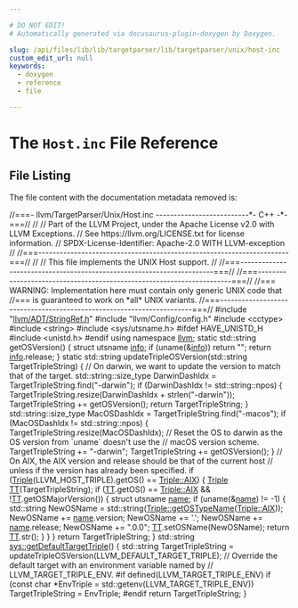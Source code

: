 ```yaml
---

# DO NOT EDIT!
# Automatically generated via docusaurus-plugin-doxygen by Doxygen.

slug: /api/files/lib/lib/targetparser/lib/targetparser/unix/host-inc
custom_edit_url: null
keywords:
  - doxygen
  - reference
  - file

---
```





# The `Host.inc` File Reference

<DoxygenPage pluginConfig={pluginConfig}>




## File Listing

The file content with the documentation metadata removed is:

<ProgramListing>

<Link id="l00001" /><CodeLine lineNumber="1"><span class="doxyHighlightComment">//===- llvm/TargetParser/Unix/Host.inc --------------------------&#42;- C++ -&#42;-===//</span></CodeLine>
<Link id="l00002" /><CodeLine lineNumber="2"><span class="doxyHighlightComment">//</span></CodeLine>
<Link id="l00003" /><CodeLine lineNumber="3"><span class="doxyHighlightComment">// Part of the LLVM Project, under the Apache License v2.0 with LLVM Exceptions.</span></CodeLine>
<Link id="l00004" /><CodeLine lineNumber="4"><span class="doxyHighlightComment">// See https://llvm.org/LICENSE.txt for license information.</span></CodeLine>
<Link id="l00005" /><CodeLine lineNumber="5"><span class="doxyHighlightComment">// SPDX-License-Identifier: Apache-2.0 WITH LLVM-exception</span></CodeLine>
<Link id="l00006" /><CodeLine lineNumber="6"><span class="doxyHighlightComment">//</span></CodeLine>
<Link id="l00007" /><CodeLine lineNumber="7"><span class="doxyHighlightComment">//===----------------------------------------------------------------------===//</span></CodeLine>
<Link id="l00008" /><CodeLine lineNumber="8"><span class="doxyHighlightComment">//</span></CodeLine>
<Link id="l00009" /><CodeLine lineNumber="9"><span class="doxyHighlightComment">// This file implements the UNIX Host support.</span></CodeLine>
<Link id="l00010" /><CodeLine lineNumber="10"><span class="doxyHighlightComment">//</span></CodeLine>
<Link id="l00011" /><CodeLine lineNumber="11"><span class="doxyHighlightComment">//===----------------------------------------------------------------------===//</span></CodeLine>
<Link id="l00012" /><CodeLine lineNumber="12"></CodeLine>
<Link id="l00013" /><CodeLine lineNumber="13"><span class="doxyHighlightComment">//===----------------------------------------------------------------------===//</span></CodeLine>
<Link id="l00014" /><CodeLine lineNumber="14"><span class="doxyHighlightComment">//=== WARNING: Implementation here must contain only generic UNIX code that</span></CodeLine>
<Link id="l00015" /><CodeLine lineNumber="15"><span class="doxyHighlightComment">//===          is guaranteed to work on &#42;all&#42; UNIX variants.</span></CodeLine>
<Link id="l00016" /><CodeLine lineNumber="16"><span class="doxyHighlightComment">//===----------------------------------------------------------------------===//</span></CodeLine>
<Link id="l00017" /><CodeLine lineNumber="17"></CodeLine>
<Link id="l00018" /><CodeLine lineNumber="18"><span class="doxyHighlightPreprocessor">#include &quot;<a href="/docs/api/files/include/include/llvm/include/llvm/adt/stringref-h">llvm/ADT/StringRef.h</a>&quot;</span></CodeLine>
<Link id="l00019" /><CodeLine lineNumber="19"><span class="doxyHighlightPreprocessor">#include &quot;llvm/Config/config.h&quot;</span></CodeLine>
<Link id="l00020" /><CodeLine lineNumber="20"><span class="doxyHighlightPreprocessor">#include &lt;cctype&gt;</span></CodeLine>
<Link id="l00021" /><CodeLine lineNumber="21"><span class="doxyHighlightPreprocessor">#include &lt;string&gt;</span></CodeLine>
<Link id="l00022" /><CodeLine lineNumber="22"><span class="doxyHighlightPreprocessor">#include &lt;sys/utsname.h&gt;</span></CodeLine>
<Link id="l00023" /><CodeLine lineNumber="23"></CodeLine>
<Link id="l00024" /><CodeLine lineNumber="24"><span class="doxyHighlightPreprocessor">#ifdef HAVE&#95;UNISTD&#95;H</span></CodeLine>
<Link id="l00025" /><CodeLine lineNumber="25"><span class="doxyHighlightPreprocessor">#include &lt;unistd.h&gt;</span></CodeLine>
<Link id="l00026" /><CodeLine lineNumber="26"><span class="doxyHighlightPreprocessor">#endif</span></CodeLine>
<Link id="l00027" /><CodeLine lineNumber="27"></CodeLine>
<Link id="l00028" /><CodeLine lineNumber="28"><span class="doxyHighlightKeyword">using namespace </span><span class="doxyHighlight"><a href="/docs/api/namespaces/llvm">llvm</a>;</span></CodeLine>
<Link id="l00029" /><CodeLine lineNumber="29"></CodeLine>
<Link id="l00030" /><CodeLine lineNumber="30"><span class="doxyHighlightKeyword">static</span><span class="doxyHighlight"> std::string getOSVersion() &#123;</span></CodeLine>
<Link id="l00031" /><CodeLine lineNumber="31"><span class="doxyHighlight">  </span><span class="doxyHighlightKeyword">struct </span><span class="doxyHighlight">utsname <a href="/docs/api/files/lib/lib/analysis/lazyvalueinfo-cpp/#ad7f64bcc544dcefb2e068282af1c549d">info</a>;</span></CodeLine>
<Link id="l00032" /><CodeLine lineNumber="32"></CodeLine>
<Link id="l00033" /><CodeLine lineNumber="33"><span class="doxyHighlight">  </span><span class="doxyHighlightKeywordFlow">if</span><span class="doxyHighlight"> (uname(&amp;<a href="/docs/api/files/lib/lib/analysis/lazyvalueinfo-cpp/#ad7f64bcc544dcefb2e068282af1c549d">info</a>))</span></CodeLine>
<Link id="l00034" /><CodeLine lineNumber="34"><span class="doxyHighlight">    </span><span class="doxyHighlightKeywordFlow">return</span><span class="doxyHighlight"> </span><span class="doxyHighlightStringLiteral">&quot;&quot;</span><span class="doxyHighlight">;</span></CodeLine>
<Link id="l00035" /><CodeLine lineNumber="35"></CodeLine>
<Link id="l00036" /><CodeLine lineNumber="36"><span class="doxyHighlight">  </span><span class="doxyHighlightKeywordFlow">return</span><span class="doxyHighlight"> <a href="/docs/api/files/lib/lib/analysis/lazyvalueinfo-cpp/#ad7f64bcc544dcefb2e068282af1c549d">info</a>.release;</span></CodeLine>
<Link id="l00037" /><CodeLine lineNumber="37"><span class="doxyHighlight">&#125;</span></CodeLine>
<Link id="l00038" /><CodeLine lineNumber="38"></CodeLine>
<Link id="l00039" /><CodeLine lineNumber="39"><span class="doxyHighlightKeyword">static</span><span class="doxyHighlight"> std::string updateTripleOSVersion(std::string TargetTripleString) &#123;</span></CodeLine>
<Link id="l00040" /><CodeLine lineNumber="40"><span class="doxyHighlight">  </span><span class="doxyHighlightComment">// On darwin, we want to update the version to match that of the target.</span></CodeLine>
<Link id="l00041" /><CodeLine lineNumber="41"><span class="doxyHighlight">  std::string::size&#95;type DarwinDashIdx = TargetTripleString.find(</span><span class="doxyHighlightStringLiteral">&quot;-darwin&quot;</span><span class="doxyHighlight">);</span></CodeLine>
<Link id="l00042" /><CodeLine lineNumber="42"><span class="doxyHighlight">  </span><span class="doxyHighlightKeywordFlow">if</span><span class="doxyHighlight"> (DarwinDashIdx != std::string::npos) &#123;</span></CodeLine>
<Link id="l00043" /><CodeLine lineNumber="43"><span class="doxyHighlight">    TargetTripleString.resize(DarwinDashIdx + strlen(</span><span class="doxyHighlightStringLiteral">&quot;-darwin&quot;</span><span class="doxyHighlight">));</span></CodeLine>
<Link id="l00044" /><CodeLine lineNumber="44"><span class="doxyHighlight">    TargetTripleString += getOSVersion();</span></CodeLine>
<Link id="l00045" /><CodeLine lineNumber="45"><span class="doxyHighlight">    </span><span class="doxyHighlightKeywordFlow">return</span><span class="doxyHighlight"> TargetTripleString;</span></CodeLine>
<Link id="l00046" /><CodeLine lineNumber="46"><span class="doxyHighlight">  &#125;</span></CodeLine>
<Link id="l00047" /><CodeLine lineNumber="47"><span class="doxyHighlight">  std::string::size&#95;type MacOSDashIdx = TargetTripleString.find(</span><span class="doxyHighlightStringLiteral">&quot;-macos&quot;</span><span class="doxyHighlight">);</span></CodeLine>
<Link id="l00048" /><CodeLine lineNumber="48"><span class="doxyHighlight">  </span><span class="doxyHighlightKeywordFlow">if</span><span class="doxyHighlight"> (MacOSDashIdx != std::string::npos) &#123;</span></CodeLine>
<Link id="l00049" /><CodeLine lineNumber="49"><span class="doxyHighlight">    TargetTripleString.resize(MacOSDashIdx);</span></CodeLine>
<Link id="l00050" /><CodeLine lineNumber="50"><span class="doxyHighlight">    </span><span class="doxyHighlightComment">// Reset the OS to darwin as the OS version from &#96;uname&#96; doesn&#39;t use the</span></CodeLine>
<Link id="l00051" /><CodeLine lineNumber="51"><span class="doxyHighlight">    </span><span class="doxyHighlightComment">// macOS version scheme.</span></CodeLine>
<Link id="l00052" /><CodeLine lineNumber="52"><span class="doxyHighlight">    TargetTripleString += </span><span class="doxyHighlightStringLiteral">&quot;-darwin&quot;</span><span class="doxyHighlight">;</span></CodeLine>
<Link id="l00053" /><CodeLine lineNumber="53"><span class="doxyHighlight">    TargetTripleString += getOSVersion();</span></CodeLine>
<Link id="l00054" /><CodeLine lineNumber="54"><span class="doxyHighlight">  &#125;</span></CodeLine>
<Link id="l00055" /><CodeLine lineNumber="55"><span class="doxyHighlight">  </span><span class="doxyHighlightComment">// On AIX, the AIX version and release should be that of the current host</span></CodeLine>
<Link id="l00056" /><CodeLine lineNumber="56"><span class="doxyHighlight">  </span><span class="doxyHighlightComment">// unless if the version has already been specified.</span></CodeLine>
<Link id="l00057" /><CodeLine lineNumber="57"><span class="doxyHighlight">  </span><span class="doxyHighlightKeywordFlow">if</span><span class="doxyHighlight"> (<a href="/docs/api/classes/llvm/triple">Triple</a>(LLVM&#95;HOST&#95;TRIPLE).getOS() == <a href="/docs/api/classes/llvm/triple/#a3cfefc755ab656000934f91193afb1cda55c9e8cff2a0eab89d1b234d419ee93f">Triple::AIX</a>) &#123;</span></CodeLine>
<Link id="l00058" /><CodeLine lineNumber="58"><span class="doxyHighlight">    <a href="/docs/api/classes/llvm/triple">Triple</a> <a href="/docs/api/namespaces/llvm/arm/#a5667e0461a51d2c4887056c3f684c341adf1f3edb9115acb0a1e04209b7a9937b">TT</a>(TargetTripleString);</span></CodeLine>
<Link id="l00059" /><CodeLine lineNumber="59"><span class="doxyHighlight">    </span><span class="doxyHighlightKeywordFlow">if</span><span class="doxyHighlight"> (<a href="/docs/api/namespaces/llvm/arm/#a5667e0461a51d2c4887056c3f684c341adf1f3edb9115acb0a1e04209b7a9937b">TT</a>.getOS() == <a href="/docs/api/classes/llvm/triple/#a3cfefc755ab656000934f91193afb1cda55c9e8cff2a0eab89d1b234d419ee93f">Triple::AIX</a> &amp;&amp; !<a href="/docs/api/namespaces/llvm/arm/#a5667e0461a51d2c4887056c3f684c341adf1f3edb9115acb0a1e04209b7a9937b">TT</a>.getOSMajorVersion()) &#123;</span></CodeLine>
<Link id="l00060" /><CodeLine lineNumber="60"><span class="doxyHighlight">      </span><span class="doxyHighlightKeyword">struct </span><span class="doxyHighlight">utsname <a href="/docs/api/files/lib/lib/target/lib/target/aarch64/smeabipass-cpp/#a8f8f80d37794cde9472343e4487ba3eb">name</a>;</span></CodeLine>
<Link id="l00061" /><CodeLine lineNumber="61"><span class="doxyHighlight">      </span><span class="doxyHighlightKeywordFlow">if</span><span class="doxyHighlight"> (uname(&amp;<a href="/docs/api/files/lib/lib/target/lib/target/aarch64/smeabipass-cpp/#a8f8f80d37794cde9472343e4487ba3eb">name</a>) != -1) &#123;</span></CodeLine>
<Link id="l00062" /><CodeLine lineNumber="62"><span class="doxyHighlight">        std::string NewOSName = std::string(<a href="/docs/api/classes/llvm/triple/#a8192d4072e4aaba803248250d1faf61c">Triple::getOSTypeName</a>(<a href="/docs/api/classes/llvm/triple/#a3cfefc755ab656000934f91193afb1cda55c9e8cff2a0eab89d1b234d419ee93f">Triple::AIX</a>));</span></CodeLine>
<Link id="l00063" /><CodeLine lineNumber="63"><span class="doxyHighlight">        NewOSName += <a href="/docs/api/files/lib/lib/target/lib/target/aarch64/smeabipass-cpp/#a8f8f80d37794cde9472343e4487ba3eb">name</a>.version;</span></CodeLine>
<Link id="l00064" /><CodeLine lineNumber="64"><span class="doxyHighlight">        NewOSName += </span><span class="doxyHighlightCharLiteral">&#39;.&#39;</span><span class="doxyHighlight">;</span></CodeLine>
<Link id="l00065" /><CodeLine lineNumber="65"><span class="doxyHighlight">        NewOSName += <a href="/docs/api/files/lib/lib/target/lib/target/aarch64/smeabipass-cpp/#a8f8f80d37794cde9472343e4487ba3eb">name</a>.release;</span></CodeLine>
<Link id="l00066" /><CodeLine lineNumber="66"><span class="doxyHighlight">        NewOSName += </span><span class="doxyHighlightStringLiteral">&quot;.0.0&quot;</span><span class="doxyHighlight">;</span></CodeLine>
<Link id="l00067" /><CodeLine lineNumber="67"><span class="doxyHighlight">        <a href="/docs/api/namespaces/llvm/arm/#a5667e0461a51d2c4887056c3f684c341adf1f3edb9115acb0a1e04209b7a9937b">TT</a>.setOSName(NewOSName);</span></CodeLine>
<Link id="l00068" /><CodeLine lineNumber="68"><span class="doxyHighlight">        </span><span class="doxyHighlightKeywordFlow">return</span><span class="doxyHighlight"> <a href="/docs/api/namespaces/llvm/arm/#a5667e0461a51d2c4887056c3f684c341adf1f3edb9115acb0a1e04209b7a9937b">TT</a>.str();</span></CodeLine>
<Link id="l00069" /><CodeLine lineNumber="69"><span class="doxyHighlight">      &#125;</span></CodeLine>
<Link id="l00070" /><CodeLine lineNumber="70"><span class="doxyHighlight">    &#125;</span></CodeLine>
<Link id="l00071" /><CodeLine lineNumber="71"><span class="doxyHighlight">  &#125;</span></CodeLine>
<Link id="l00072" /><CodeLine lineNumber="72"><span class="doxyHighlight">  </span><span class="doxyHighlightKeywordFlow">return</span><span class="doxyHighlight"> TargetTripleString;</span></CodeLine>
<Link id="l00073" /><CodeLine lineNumber="73"><span class="doxyHighlight">&#125;</span></CodeLine>
<Link id="l00074" /><CodeLine lineNumber="74"></CodeLine>
<Link id="l00075" /><CodeLine lineNumber="75"><span class="doxyHighlight">std::string <a href="/docs/api/namespaces/llvm/sys/#ae329f3571e25025c5496be7a9746a94f">sys::getDefaultTargetTriple</a>() &#123;</span></CodeLine>
<Link id="l00076" /><CodeLine lineNumber="76"><span class="doxyHighlight">  std::string TargetTripleString =</span></CodeLine>
<Link id="l00077" /><CodeLine lineNumber="77"><span class="doxyHighlight">      updateTripleOSVersion(LLVM&#95;DEFAULT&#95;TARGET&#95;TRIPLE);</span></CodeLine>
<Link id="l00078" /><CodeLine lineNumber="78"></CodeLine>
<Link id="l00079" /><CodeLine lineNumber="79"><span class="doxyHighlight">  </span><span class="doxyHighlightComment">// Override the default target with an environment variable named by</span></CodeLine>
<Link id="l00080" /><CodeLine lineNumber="80"><span class="doxyHighlight">  </span><span class="doxyHighlightComment">// LLVM&#95;TARGET&#95;TRIPLE&#95;ENV.</span></CodeLine>
<Link id="l00081" /><CodeLine lineNumber="81"><span class="doxyHighlightPreprocessor">#if defined(LLVM&#95;TARGET&#95;TRIPLE&#95;ENV)</span></CodeLine>
<Link id="l00082" /><CodeLine lineNumber="82"><span class="doxyHighlight">  </span><span class="doxyHighlightKeywordFlow">if</span><span class="doxyHighlight"> (</span><span class="doxyHighlightKeyword">const</span><span class="doxyHighlight"> </span><span class="doxyHighlightKeywordType">char</span><span class="doxyHighlight"> &#42;EnvTriple = std::getenv(LLVM&#95;TARGET&#95;TRIPLE&#95;ENV))</span></CodeLine>
<Link id="l00083" /><CodeLine lineNumber="83"><span class="doxyHighlight">    TargetTripleString = EnvTriple;</span></CodeLine>
<Link id="l00084" /><CodeLine lineNumber="84"><span class="doxyHighlightPreprocessor">#endif</span></CodeLine>
<Link id="l00085" /><CodeLine lineNumber="85"></CodeLine>
<Link id="l00086" /><CodeLine lineNumber="86"><span class="doxyHighlight">  </span><span class="doxyHighlightKeywordFlow">return</span><span class="doxyHighlight"> TargetTripleString;</span></CodeLine>
<Link id="l00087" /><CodeLine lineNumber="87"><span class="doxyHighlight">&#125;</span></CodeLine>

</ProgramListing>


</DoxygenPage>
